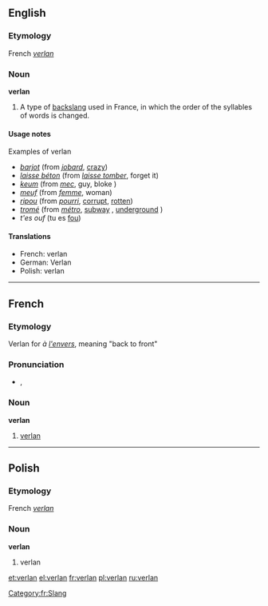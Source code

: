 ==English==

===Etymology===
French ''[[#French|verlan]]''

===Noun===
{{wikipedia}}
'''verlan'''

# A type of [[backslang]] used in France, in which the order of the syllables of words is changed.

====Usage notes====
;Examples of verlan
* ''[[barjot]]'' (from ''[[jobard]]'', [[crazy]])
* ''[[laisse béton]]'' (from ''[[laisser tomber|laisse tomber]]'', forget it)
* ''[[keum]]'' (from ''[[mec]]'', guy, bloke {{British}})
* ''[[meuf]]'' (from ''[[femme]]'', woman)
* ''[[ripou]]'' (from ''[[pourri]]'', [[corrupt]], [[rotten]])
* ''[[tromé]]'' (from ''[[métro]]'', [[subway]] {{US}}, [[underground]] {{British}})
* ''t'es ouf'' (tu es [[fou]])

====Translations====
* French: verlan {{m}}
* German: Verlan<!--gender?  See German Wikipedia article-->
* Polish: verlan

----

==French==

===Etymology===
Verlan for ''à [[envers|l'envers]]'', meaning "back to front"

===Pronunciation===
* {{IPA|lang=fr|/vɛʁ.lɑ̃/}}, {{SAMPA|/vER.lA~/}}

===Noun===
'''verlan''' {{m}}

# [[#English|verlan]]

[[Category:fr:Slang]]

----

==Polish==

===Etymology===
French ''[[#French|verlan]]''

===Noun===
'''verlan'''

# verlan

[[et:verlan]]
[[el:verlan]]
[[fr:verlan]]
[[pl:verlan]]
[[ru:verlan]]